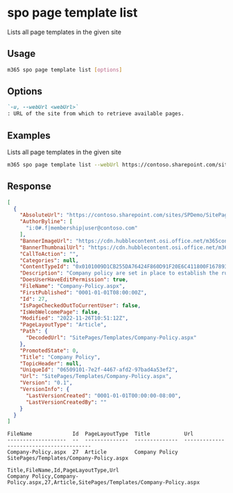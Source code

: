 
# spo page template list

Lists all page templates in the given site

## Usage

```sh
m365 spo page template list [options]
```

## Options

```md defintion-list
`-u, --webUrl <webUrl>`
: URL of the site from which to retrieve available pages.
```

<Global />

## Examples

Lists all page templates in the given site

```sh
m365 spo page template list --webUrl https://contoso.sharepoint.com/sites/team-a
```

## Response

<Tabs>
  <TabItem value="JSON">

  ```json
  [
    {
      "AbsoluteUrl": "https://contoso.sharepoint.com/sites/SPDemo/SitePages/Templates/Company-Policy.aspx",
      "AuthorByline": [
        "i:0#.f|membership|user@contoso.com"
      ],
      "BannerImageUrl": "https://cdn.hubblecontent.osi.office.net/m365content/publish/d22d83c8-3fb2-4168-8902-a29dc31e95b1/thumbnails/large.jpg?file=1131975775.jpg",
      "BannerThumbnailUrl": "https://cdn.hubblecontent.osi.office.net/m365content/publish/d22d83c8-3fb2-4168-8902-a29dc31e95b1/thumbnails/large.jpg?file=1131975775.jpg",
      "CallToAction": "",
      "Categories": null,
      "ContentTypeId": "0x0101009D1CB255DA76424F860D91F20E6C411800F1678937A82C3142BEF3C962300813B5",
      "Description": "Company policy are set in place to establish the rules of conduct within an organization, outlining the responsibilities of both employees and employers. The management of company policy and procedures aim to protect the rights of workers as well as…",
      "DoesUserHaveEditPermission": true,
      "FileName": "Company-Policy.aspx",
      "FirstPublished": "0001-01-01T08:00:00Z",
      "Id": 27,
      "IsPageCheckedOutToCurrentUser": false,
      "IsWebWelcomePage": false,
      "Modified": "2022-11-26T10:51:12Z",
      "PageLayoutType": "Article",
      "Path": {
        "DecodedUrl": "SitePages/Templates/Company-Policy.aspx"
      },
      "PromotedState": 0,
      "Title": "Company Policy",
      "TopicHeader": null,
      "UniqueId": "06509101-7e2f-4467-afd2-97bad4a53ef2",
      "Url": "SitePages/Templates/Company-Policy.aspx",
      "Version": "0.1",
      "VersionInfo": {
        "LastVersionCreated": "0001-01-01T00:00:00-08:00",
        "LastVersionCreatedBy": ""
      }
    }
  ]
  ```

  </TabItem>
  <TabItem value="Text">

  ```text
  FileName             Id  PageLayoutType  Title           Url
  -------------------  --  --------------  --------------  ----------------------------------------
  Company-Policy.aspx  27  Article         Company Policy  SitePages/Templates/Company-Policy.aspx
  ```

  </TabItem>
  <TabItem value="CSV">

  ```csv
  Title,FileName,Id,PageLayoutType,Url
  Company Policy,Company-Policy.aspx,27,Article,SitePages/Templates/Company-Policy.aspx
  ```

  </TabItem>
</Tabs>

